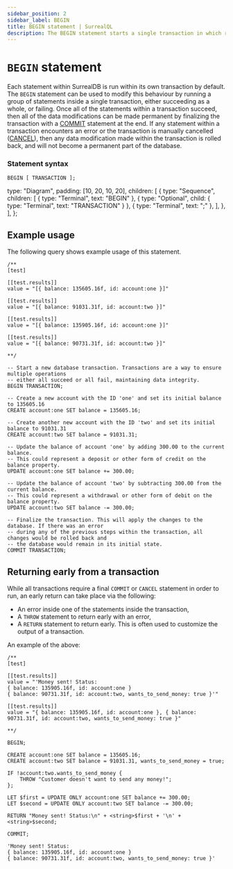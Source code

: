 ```yaml
---
sidebar_position: 2
sidebar_label: BEGIN
title: BEGIN statement | SurrealQL
description: The BEGIN statement starts a single transaction in which run multiple statements can be run, either succeeding as a whole, or failing.
---
```


# `BEGIN` statement

Each statement within SurrealDB is run within its own transaction by default. The `BEGIN` statement can be used to modify this behaviour by running a group of statements inside a single transaction, either succeeding as a whole, or failing. Once all of the statements within a transaction succeed, then all of the data modifications can be made permanent by finalizing the transaction with a [COMMIT](/docs/surrealql/statements/commit) statement at the end. If any statement within a transaction encounters an error or the transaction is manually cancelled ([CANCEL](/docs/surrealql/statements/cancel)), then any data modification made within the transaction is rolled back, and will not become a permanent part of the database.

### Statement syntax


<Tabs syncKey="begin-statement">
  <TabItem label="SurrealQL Syntax">

```syntax title="SurrealQL Syntax"
BEGIN [ TRANSACTION ];
```

  </TabItem>
  <TabItem label="Railroad Diagram">

  type: "Diagram",
  padding: [10, 20, 10, 20],
  children: [
    {
      type: "Sequence",
      children: [
        { type: "Terminal", text: "BEGIN" },
        { type: "Optional", child: { type: "Terminal", text: "TRANSACTION" } },
        { type: "Terminal", text: ";" },
      ],
    },
  ],
};

<RailroadDiagram ast={beginAst} className="my-6" />

  </TabItem>
</Tabs>

## Example usage

The following query shows example usage of this statement.

```surql
/**
[test]

[[test.results]]
value = "[{ balance: 135605.16f, id: account:one }]"

[[test.results]]
value = "[{ balance: 91031.31f, id: account:two }]"

[[test.results]]
value = "[{ balance: 135905.16f, id: account:one }]"

[[test.results]]
value = "[{ balance: 90731.31f, id: account:two }]"

**/

-- Start a new database transaction. Transactions are a way to ensure multiple operations
-- either all succeed or all fail, maintaining data integrity.
BEGIN TRANSACTION;

-- Create a new account with the ID 'one' and set its initial balance to 135605.16
CREATE account:one SET balance = 135605.16;

-- Create another new account with the ID 'two' and set its initial balance to 91031.31
CREATE account:two SET balance = 91031.31;

-- Update the balance of account 'one' by adding 300.00 to the current balance.
-- This could represent a deposit or other form of credit on the balance property.
UPDATE account:one SET balance += 300.00;

-- Update the balance of account 'two' by subtracting 300.00 from the current balance.
-- This could represent a withdrawal or other form of debit on the balance property.
UPDATE account:two SET balance -= 300.00;

-- Finalize the transaction. This will apply the changes to the database. If there was an error
-- during any of the previous steps within the transaction, all changes would be rolled back and
-- the database would remain in its initial state.
COMMIT TRANSACTION;
```

## Returning early from a transaction

While all transactions require a final `COMMIT` or `CANCEL` statement in order to run, an early return can take place via the following:

* An error inside one of the statements inside the transaction,
* A `THROW` statement to return early with an error,
* A `RETURN` statement to return early. This is often used to customize the output of a transaction.

An example of the above:

```surql
/**
[test]

[[test.results]]
value = "'Money sent! Status:
{ balance: 135905.16f, id: account:one }
{ balance: 90731.31f, id: account:two, wants_to_send_money: true }'"

[[test.results]]
value = "{ balance: 135905.16f, id: account:one }, { balance: 90731.31f, id: account:two, wants_to_send_money: true }"

**/

BEGIN;

CREATE account:one SET balance = 135605.16;
CREATE account:two SET balance = 91031.31, wants_to_send_money = true;

IF !account:two.wants_to_send_money {
    THROW "Customer doesn't want to send any money!";
};

LET $first = UPDATE ONLY account:one SET balance += 300.00;
LET $second = UPDATE ONLY account:two SET balance -= 300.00;

RETURN "Money sent! Status:\n" + <string>$first + '\n' + <string>$second;

COMMIT;
```

```surql title="Output"
'Money sent! Status:
{ balance: 135905.16f, id: account:one }
{ balance: 90731.31f, id: account:two, wants_to_send_money: true }'
```